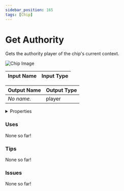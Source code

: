 ```yaml
---
sidebar_position: 165
tags: [Chip]
---
```


# Get Authority

Gets the authority player of the chip's current context.



![Chip Image](/svg/eaf712f8-3257-4415-9f88-ae94e308396e.svg)

| Input Name | Input Type |
|-----------|-----------|

| Output Name | Output Type |
|-----------|-----------|
| *No name.* | player |


<details>
  <summary>Properties</summary>
  <div>
    <div>
    <table>
      <thead>
        <tr>
          <th>Is beta required?</th>
          <th>❌</th>
        </tr>
        <tr>
          <th>Is this chip a trolling risk?</th>
          <th>❌</th>
        </tr>
        <tr>
          <th>Chip UUPD</th>
          <th>._uuid</th>
        </tr>
      </thead>
    </table>
    </div>
  </div>
</details>

### Uses

None so far!

### Tips

None so far!

### Issues

None so far!